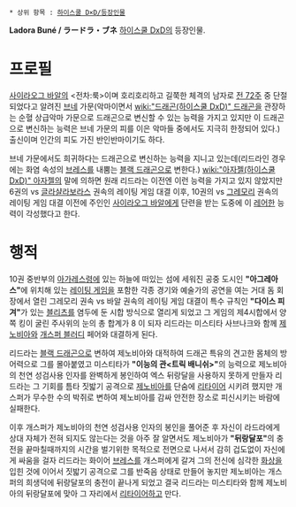  * 상위 항목 : [[하이스쿨 D×D/등장인물]]

'''Ladora Buné / ラードラ・ブネ'''
[[하이스쿨 DxD]]의 등장인물.

= 프로필 =
[[사이라오그 바알]]의 <전차:룩>이며 호리호리하고 길쭉한 체격의 남자로 [[전 72주]] 중 단절되었다고 알려진 [[브네]] 가문(악마이면서 [[wiki:"드래곤(하이스쿨 DxD)" 드래곤]]을 관장하는 순혈 상급악마 가문으로 드래곤으로 변신할 수 있는 능력을 가지고 있지만 이 드래곤으로 변신하는 능력은 브네 가문의 피를 이은 악마들 중에서도 지극히 한정되어 있다.) 출신이며 인간의 피도 가진 반인반마이기도 하다. 

브네 가문에서도 희귀하다는 드래곤으로 변신하는 능력을 지니고 있는데(리드라인 경우에는 화염 속성의 [[브레스]]를 내뿜는 [[블랙 드래곤]]으로 변한다.) [[wiki:"아자젤(하이스쿨 DxD)" 아자젤]]의 말에 의하면 원래 리드라는 이전엔 이런 능력을 가지고 있지 않았지만 6권의 vs [[글라샬라보라스]] 권속의 레이팅 게임 대결 이후, 10권의 vs [[그레모리]] 권속의 레이팅 게임 대결 이전에 주인인 [[사이라오그 바알]]에게 단련을 받는 도중에 이 [[레어]]한 능력이 각성했다고 한다.

= 행적 =
10권 중반부의 [[아가레스]]령에 있는 하늘에 떠있는 섬에 세워진 공중 도시인 '''"아그레아스"'''에 위치해 있는 [[레이팅 게임]]을 포함한 각종 경기와 예술가의 공연을 여는 거대 돔 회장에서 열린 그레모리 권속 vs 바알 권속의 레이팅 게임 대결이 특수 규칙인 '''"다이스 피겨"'''가 있는 [[블리츠]]를 염두에 둔 시합 방식으로 열리게 되었고 그 게임의 제4시합에서 양쪽 킹이 굴린 주사위의 눈의 총 합계가 8 이 되자 리드라는 미스티타 사브나크와 함께 [[제노비아]]와 [[개스퍼 블러디]] 페어와 대결하게 된다.

리드라는 [[블랙 드래곤]]으로 변하여 제노비아와 대적하여 드래곤 특유의 견고한 몸체의 방어력으로 그를 몰아붙였고 미스티타가 '''"이능의 관<트릭 배니쉬>"'''의 능력으로 제노비아의 천연 성검사용 인자를 완벽하게 봉인하여 엑스 뒤랑달을 사용하지 못하게 만들자 리드라는 그 기회를 틈타 짓밟기 공격으로 [[제노비아]]를 단숨에 [[리타이어]] 시키려 했지만 개스퍼가 무수한 수의 박쥐로 변하여 제노비아를 감싸 안전한 장소로 피신시키는 바람에 실패한다.

이후 개스퍼가 제노비아의 천연 성검사용 인자의 봉인을 풀어준 후 자신이 라드라에게 상대 자체가 전혀 되지도 않는다는 것을 아주 잘 알면서도 제노비아가 '''"뒤랑달포"'''의 충전을 끝마칠때까지의 시간을 벌기위한 목적으로 전면으로 나서서 감히 겁도없이 자신에게 싸움을 걸자 리드라는 화이어 [[브레스]]를 개스퍼에게 갈겨 그의 전신에 심각한 [[화상]]을 입힌 것에 이어서 짓밟기 공격으로 그를 반죽음 상태로 만들어 놓지만 제노비아는 개스퍼의 희생덕에 뒤랑달포의 충전이 끝나게 되었고 결국 리드라는 미스티타와 함께 제노비아의 뒤랑달포에 맞아 그 자리에서 [[리타이어]]하고 만다.
